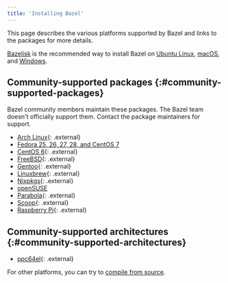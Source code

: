 ```yaml
---
title: 'Installing Bazel'
---
```


This page describes the various platforms supported by Bazel and links
to the packages for more details.

[Bazelisk](/versions/6.2.0/install/bazelisk) is the recommended way to install Bazel on [Ubuntu Linux](/versions/6.2.0/install/ubuntu), [macOS](/versions/6.2.0/install/os-x), and [Windows](/versions/6.2.0/install/windows).

## Community-supported packages {:#community-supported-packages}

Bazel community members maintain these packages. The Bazel team doesn't
officially support them. Contact the package maintainers for support.

*   [Arch Linux](https://www.archlinux.org/packages/community/x86_64/bazel/){: .external}
*   [Fedora 25, 26, 27, 28, and CentOS 7](/versions/6.2.0/install/redhat)
*   [CentOS 6](https://github.com/sub-mod/bazel-builds){: .external}
*   [FreeBSD](https://www.freshports.org/devel/bazel){: .external}
*   [Gentoo](https://packages.gentoo.org/packages/dev-util/bazel){: .external}
*   [Linuxbrew](https://github.com/Linuxbrew/homebrew-core/blob/master/Formula/bazel.rb){: .external}
*   [Nixpkgs](https://github.com/NixOS/nixpkgs/blob/master/pkgs/development/tools/build-managers/bazel){: .external}
*   [openSUSE](/versions/6.2.0/install/suse)
*   [Parabola](https://www.parabola.nu/packages/?q=bazel){: .external}
*   [Scoop](https://github.com/scoopinstaller/scoop-main/blob/master/bucket/bazel.json){: .external}
*   [Raspberry Pi](https://github.com/koenvervloesem/bazel-on-arm/blob/master/README.md){: .external}

## Community-supported architectures {:#community-supported-architectures}

*   [ppc64el](https://oplab9.parqtec.unicamp.br/pub/ppc64el/bazel){: .external}

For other platforms, you can try to [compile from source](/versions/6.2.0/install/compile-source).
